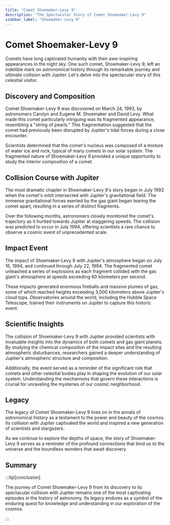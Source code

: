 ```yaml
---
title: "Comet Shoemaker-Levy 9"
description: "The Spectacular Story of Comet Shoemaker-Levy 9"
sidebar_label: "Shoemaker-Levy 9"
---
```



# Comet Shoemaker-Levy 9

Comets have long captivated humanity with their awe-inspiring appearances in the night sky. One such comet, Shoemaker-Levy 9, left an indelible mark on astronomical history through its remarkable journey and ultimate collision with Jupiter. Let's delve into the spectacular story of this celestial visitor.

## Discovery and Composition

Comet Shoemaker-Levy 9 was discovered on March 24, 1993, by astronomers Carolyn and Eugene M. Shoemaker and David Levy. What made this comet particularly intriguing was its fragmented appearance, resembling a "string of pearls." This fragmentation suggested that the comet had previously been disrupted by Jupiter's tidal forces during a close encounter.

Scientists determined that the comet's nucleus was composed of a mixture of water ice and rock, typical of many comets in our solar system. The fragmented nature of Shoemaker-Levy 9 provided a unique opportunity to study the interior composition of a comet.

## Collision Course with Jupiter

The most dramatic chapter in Shoemaker-Levy 9's story began in July 1992 when the comet's orbit intersected with Jupiter's gravitational field. The immense gravitational forces exerted by the gas giant began tearing the comet apart, resulting in a series of distinct fragments.

Over the following months, astronomers closely monitored the comet's trajectory as it hurtled towards Jupiter at staggering speeds. The collision was predicted to occur in July 1994, offering scientists a rare chance to observe a cosmic event of unprecedented scale.

## Impact Event

The impact of Shoemaker-Levy 9 with Jupiter's atmosphere began on July 16, 1994, and continued through July 22, 1994. The fragmented comet unleashed a series of explosions as each fragment collided with the gas giant's atmosphere at speeds exceeding 60 kilometers per second.

These impacts generated enormous fireballs and massive plumes of gas, some of which reached heights exceeding 3,000 kilometers above Jupiter's cloud tops. Observatories around the world, including the Hubble Space Telescope, trained their instruments on Jupiter to capture this historic event.

## Scientific Insights

The collision of Shoemaker-Levy 9 with Jupiter provided scientists with invaluable insights into the dynamics of both comets and gas giant planets. By studying the chemical composition of the impact sites and the resulting atmospheric disturbances, researchers gained a deeper understanding of Jupiter's atmospheric structure and composition.

Additionally, the event served as a reminder of the significant role that comets and other celestial bodies play in shaping the evolution of our solar system. Understanding the mechanisms that govern these interactions is crucial for unraveling the mysteries of our cosmic neighborhood.

## Legacy

The legacy of Comet Shoemaker-Levy 9 lives on in the annals of astronomical history as a testament to the power and beauty of the cosmos. Its collision with Jupiter captivated the world and inspired a new generation of scientists and stargazers.

As we continue to explore the depths of space, the story of Shoemaker-Levy 9 serves as a reminder of the profound connections that bind us to the universe and the boundless wonders that await discovery

## Summary

:::tip[conclusion]

The journey of Comet Shoemaker-Levy 9 from its discovery to its spectacular collision with Jupiter remains one of the most captivating episodes in the history of astronomy. Its legacy endures as a symbol of the enduring quest for knowledge and understanding in our exploration of the cosmos.

:::